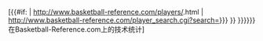 [{{#if:{{{id|}}} | http://www.basketball-reference.com/players/{{{id}}}.html | http://www.basketball-reference.com/player_search.cgi?search={{urlencode:{{{1|{{{name<includeonly>|{{PAGENAME}}</includeonly>}}}}}}}} }} {{{2|{{{name|{{{1<includeonly>|{{PAGENAME}}</includeonly>}}}}}}}}}在Basketball-Reference.com上的技术统计]<noinclude>
{{documentation}}
</noinclude>